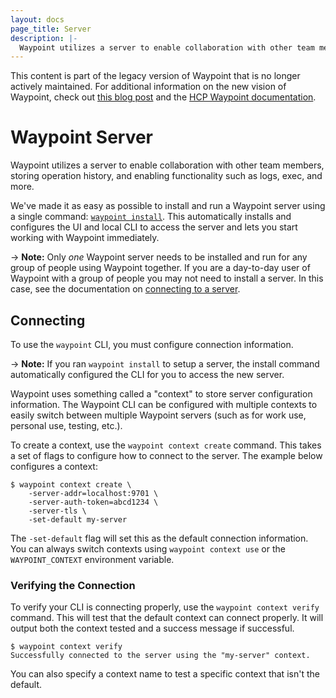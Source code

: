 ```yaml
---
layout: docs
page_title: Server
description: |-
  Waypoint utilizes a server to enable collaboration with other team members, storing operation history, and enabling functionality such as logs, exec, and more.
---
```


<Warning>

This content is part of the legacy version of Waypoint that is no longer actively maintained. For additional information on the new vision of Waypoint, check out [this blog post](https://www.hashicorp.com/blog/a-new-vision-for-hcp-waypoint) and the [HCP Waypoint documentation](/hcp/docs/waypoint).

</Warning>

# Waypoint Server

Waypoint utilizes a server to enable collaboration with other team members,
storing operation history, and enabling functionality such as
logs, exec, and more.

We've made it as easy as possible to install and run a Waypoint server
using a single command: [`waypoint install`](/waypoint/commands/install). This
automatically installs and configures the UI and local CLI to access the
server and lets you start working with Waypoint immediately.

-> **Note:** Only _one_ Waypoint server needs to be installed and run
for any group of people using Waypoint together. If you are a day-to-day
user of Waypoint with a group of people you may not need to install a server.
In this case, see the documentation on
[connecting to a server](/waypoint/docs/server#connecting).

## Connecting

To use the `waypoint` CLI, you must configure connection information.

-> **Note:** If you ran `waypoint install` to setup a server, the install
command automatically configured the CLI for you to access the new server.

Waypoint uses something called a "context" to store server configuration
information. The Waypoint CLI can be configured with multiple contexts to
easily switch between multiple Waypoint servers (such as for work use, personal
use, testing, etc.).

To create a context, use the `waypoint context create` command. This takes
a set of flags to configure how to connect to the server. The example
below configures a context:

```shell-session
$ waypoint context create \
    -server-addr=localhost:9701 \
    -server-auth-token=abcd1234 \
    -server-tls \
    -set-default my-server
```

The `-set-default` flag will set this as the default connection information.
You can always switch contexts using `waypoint context use` or the
`WAYPOINT_CONTEXT` environment variable.

### Verifying the Connection

To verify your CLI is connecting properly, use the `waypoint context verify`
command. This will test that the default context can connect properly. It
will output both the context tested and a success message if successful.

```shell-session
$ waypoint context verify
Successfully connected to the server using the "my-server" context.
```

You can also specify a context name to test a specific context that isn't the default.
